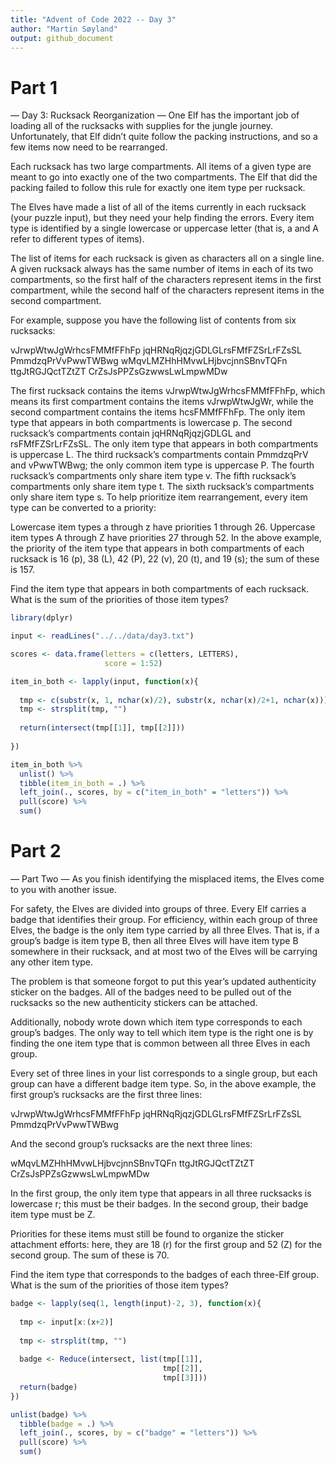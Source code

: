```yaml
---
title: "Advent of Code 2022 -- Day 3"
author: "Martin Søyland"
output: github_document
---
```


# Part 1

--- Day 3: Rucksack Reorganization ---
One Elf has the important job of loading all of the rucksacks with supplies for the jungle journey. Unfortunately, that Elf didn't quite follow the packing instructions, and so a few items now need to be rearranged.

Each rucksack has two large compartments. All items of a given type are meant to go into exactly one of the two compartments. The Elf that did the packing failed to follow this rule for exactly one item type per rucksack.

The Elves have made a list of all of the items currently in each rucksack (your puzzle input), but they need your help finding the errors. Every item type is identified by a single lowercase or uppercase letter (that is, a and A refer to different types of items).

The list of items for each rucksack is given as characters all on a single line. A given rucksack always has the same number of items in each of its two compartments, so the first half of the characters represent items in the first compartment, while the second half of the characters represent items in the second compartment.

For example, suppose you have the following list of contents from six rucksacks:

vJrwpWtwJgWrhcsFMMfFFhFp
jqHRNqRjqzjGDLGLrsFMfFZSrLrFZsSL
PmmdzqPrVvPwwTWBwg
wMqvLMZHhHMvwLHjbvcjnnSBnvTQFn
ttgJtRGJQctTZtZT
CrZsJsPPZsGzwwsLwLmpwMDw

The first rucksack contains the items vJrwpWtwJgWrhcsFMMfFFhFp, which means its first compartment contains the items vJrwpWtwJgWr, while the second compartment contains the items hcsFMMfFFhFp. The only item type that appears in both compartments is lowercase p.
The second rucksack's compartments contain jqHRNqRjqzjGDLGL and rsFMfFZSrLrFZsSL. The only item type that appears in both compartments is uppercase L.
The third rucksack's compartments contain PmmdzqPrV and vPwwTWBwg; the only common item type is uppercase P.
The fourth rucksack's compartments only share item type v.
The fifth rucksack's compartments only share item type t.
The sixth rucksack's compartments only share item type s.
To help prioritize item rearrangement, every item type can be converted to a priority:

Lowercase item types a through z have priorities 1 through 26.
Uppercase item types A through Z have priorities 27 through 52.
In the above example, the priority of the item type that appears in both compartments of each rucksack is 16 (p), 38 (L), 42 (P), 22 (v), 20 (t), and 19 (s); the sum of these is 157.

Find the item type that appears in both compartments of each rucksack. What is the sum of the priorities of those item types?

```r
library(dplyr)

input <- readLines("../../data/day3.txt")

scores <- data.frame(letters = c(letters, LETTERS),
                     score = 1:52)

item_in_both <- lapply(input, function(x){
  
  tmp <- c(substr(x, 1, nchar(x)/2), substr(x, nchar(x)/2+1, nchar(x)))
  tmp <- strsplit(tmp, "")
  
  return(intersect(tmp[[1]], tmp[[2]]))
  
})

item_in_both %>% 
  unlist() %>% 
  tibble(item_in_both = .) %>% 
  left_join(., scores, by = c("item_in_both" = "letters")) %>% 
  pull(score) %>% 
  sum()


```


# Part 2

--- Part Two ---
As you finish identifying the misplaced items, the Elves come to you with another issue.

For safety, the Elves are divided into groups of three. Every Elf carries a badge that identifies their group. For efficiency, within each group of three Elves, the badge is the only item type carried by all three Elves. That is, if a group's badge is item type B, then all three Elves will have item type B somewhere in their rucksack, and at most two of the Elves will be carrying any other item type.

The problem is that someone forgot to put this year's updated authenticity sticker on the badges. All of the badges need to be pulled out of the rucksacks so the new authenticity stickers can be attached.

Additionally, nobody wrote down which item type corresponds to each group's badges. The only way to tell which item type is the right one is by finding the one item type that is common between all three Elves in each group.

Every set of three lines in your list corresponds to a single group, but each group can have a different badge item type. So, in the above example, the first group's rucksacks are the first three lines:

vJrwpWtwJgWrhcsFMMfFFhFp
jqHRNqRjqzjGDLGLrsFMfFZSrLrFZsSL
PmmdzqPrVvPwwTWBwg

And the second group's rucksacks are the next three lines:

wMqvLMZHhHMvwLHjbvcjnnSBnvTQFn
ttgJtRGJQctTZtZT
CrZsJsPPZsGzwwsLwLmpwMDw

In the first group, the only item type that appears in all three rucksacks is lowercase r; this must be their badges. In the second group, their badge item type must be Z.

Priorities for these items must still be found to organize the sticker attachment efforts: here, they are 18 (r) for the first group and 52 (Z) for the second group. The sum of these is 70.

Find the item type that corresponds to the badges of each three-Elf group. What is the sum of the priorities of those item types?

```r

badge <- lapply(seq(1, length(input)-2, 3), function(x){
  
  tmp <- input[x:(x+2)]
  
  tmp <- strsplit(tmp, "")
  
  badge <- Reduce(intersect, list(tmp[[1]], 
                                  tmp[[2]], 
                                  tmp[[3]]))
  return(badge)
})

unlist(badge) %>% 
  tibble(badge = .) %>% 
  left_join(., scores, by = c("badge" = "letters")) %>% 
  pull(score) %>% 
  sum()

```

